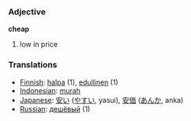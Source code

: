 === Adjective ===
'''cheap'''

# low in price

=== Translations ===
*[[Finnish]]: [[halpa]] (1), [[edullinen]] (1)
*[[Indonesian]]: [[murah]]
*[[Japanese]]: [[安い]] ([[やすい]], yasui), [[安価]] ([[あんか]], anka)
*[[Russian]]: [[дешёвый]] (1)